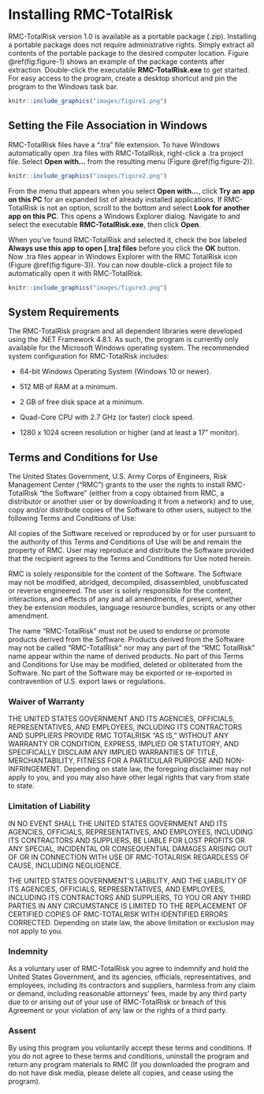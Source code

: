 # Installing RMC-TotalRisk {#installation}

RMC-TotalRisk version 1.0 is available as a portable package (.zip). Installing a portable package does not require administrative rights. Simply extract all contents of the portable package to the desired computer location. Figure \@ref(fig:figure-1) shows an example of the package contents after extraction. Double-click the executable **RMC-TotalRisk.exe** to get started. For easy access to the program, create a desktop shortcut and pin the program to the Windows task bar. 

```r
knitr::include_graphics("images/figure1.png")
```

## Setting the File Association in Windows

RMC-TotalRisk files have a “.tra” file extension. To have Windows automatically open .tra files with RMC-TotalRisk, right-click a .tra project file. Select **Open with…** from the resulting menu (Figure \@ref(fig:figure-2)). 

```r
knitr::include_graphics("images/figure2.png")
```

From the menu that appears when you select **Open with…**, click **Try an app on this PC** for an expanded list of already installed applications. If RMC-TotalRisk is not an option, scroll to the bottom and select **Look for another app on this PC**. This opens a Windows Explorer dialog. Navigate to and select the executable **RMC-TotalRisk.exe**, then click **Open**. 

When you’ve found RMC-TotalRisk and selected it, check the box labeled **Always use this app to open [.tra] files** before you click the **OK** button. Now .tra files appear in Windows Explorer with the RMC TotalRisk icon (Figure \@ref(fig:figure-3)). You can now double-click a project file to automatically open it with RMC-TotalRisk.

```r
knitr::include_graphics("images/figure3.png")
```

## System Requirements

The RMC-TotalRisk program and all dependent libraries were developed using the .NET Framework 4.8.1. As such, the program is currently only available for the Microsoft Windows operating system. The recommended system configuration for RMC-TotalRisk includes:

-	64-bit Windows Operating System (Windows 10 or newer).

-	512 MB of RAM at a minimum.

-	2 GB of free disk space at a minimum.

-	Quad-Core CPU with 2.7 GHz (or faster) clock speed.

-	1280 x 1024 screen resolution or higher (and at least a 17" monitor).

## Terms and Conditions for Use

The United States Government, U.S. Army Corps of Engineers, Risk Management Center (“RMC”) grants to the user the rights to install RMC-TotalRisk “the Software” (either from a copy obtained from RMC, a distributor or another user or by downloading it from a network) and to use, copy and/or distribute copies of the Software to other users, subject to the following Terms and Conditions of Use:

All copies of the Software received or reproduced by or for user pursuant to the authority of this Terms and Conditions of Use will be and remain the property of RMC. User may reproduce and distribute the Software provided that the recipient agrees to the Terms and Conditions for Use noted herein.

RMC is solely responsible for the content of the Software. The Software may not be modified, abridged, decompiled, disassembled, unobfuscated or reverse engineered. The user is solely responsible for the content, interactions, and effects of any and all amendments, if present, whether they be extension modules, language resource bundles, scripts or any other amendment.

The name “RMC-TotalRisk” must not be used to endorse or promote products derived from the Software. Products derived from the Software may not be called “RMC-TotalRisk” nor may any part of the “RMC TotalRisk” name appear within the name of derived products. No part of this Terms and Conditions for Use may be modified, deleted or obliterated from the Software. No part of the Software may be exported or re-exported in contravention of U.S. export laws or regulations.

### Waiver of Warranty

THE UNITED STATES GOVERNMENT AND ITS AGENCIES, OFFICIALS, REPRESENTATIVES, AND EMPLOYEES, INCLUDING ITS CONTRACTORS AND SUPPLIERS PROVIDE RMC TOTALRISK “AS IS,” WITHOUT ANY WARRANTY OR CONDITION, EXPRESS, IMPLIED OR STATUTORY, AND SPECIFICALLY DISCLAIM ANY IMPLIED WARRANTIES OF TITLE, MERCHANTABILITY, FITNESS FOR A PARTICULAR PURPOSE AND NON-INFRINGEMENT. Depending on state law, the foregoing disclaimer may not apply to you, and you may also have other legal rights that vary from state to state.

### Limitation of Liability

IN NO EVENT SHALL THE UNITED STATES GOVERNMENT AND ITS AGENCIES, OFFICIALS, REPRESENTATIVES, AND EMPLOYEES, INCLUDING ITS CONTRACTORS AND SUPPLIERS, BE LIABLE FOR LOST PROFITS OR ANY SPECIAL, INCIDENTAL OR CONSEQUENTIAL DAMAGES ARISING OUT OF OR IN CONNECTION WITH USE OF RMC-TOTALRISK REGARDLESS OF CAUSE, INCLUDING NEGLIGENCE.

THE UNITED STATES GOVERNMENT’S LIABILITY, AND THE LIABILITY OF ITS AGENCIES, OFFICIALS, REPRESENTATIVES, AND EMPLOYEES, INCLUDING ITS CONTRACTORS AND SUPPLIERS, TO YOU OR ANY THIRD PARTIES IN ANY CIRCUMSTANCE IS LIMITED TO THE REPLACEMENT OF CERTIFIED COPIES OF RMC-TOTALRISK WITH IDENTIFIED ERRORS CORRECTED. Depending on state law, the above limitation or exclusion may not apply to you.

### Indemnity

As a voluntary user of RMC-TotalRisk you agree to indemnify and hold the United States Government, and its agencies, officials, representatives, and employees, including its contractors and suppliers, harmless from any claim or demand, including reasonable attorneys' fees, made by any third party due to or arising out of your use of RMC-TotalRisk or breach of this Agreement or your violation of any law or the rights of a third party.

### Assent

By using this program you voluntarily accept these terms and conditions. If you do not agree to these terms and conditions, uninstall the program and return any program materials to RMC (If you downloaded the program and do not have disk media, please delete all copies, and cease using the program).

